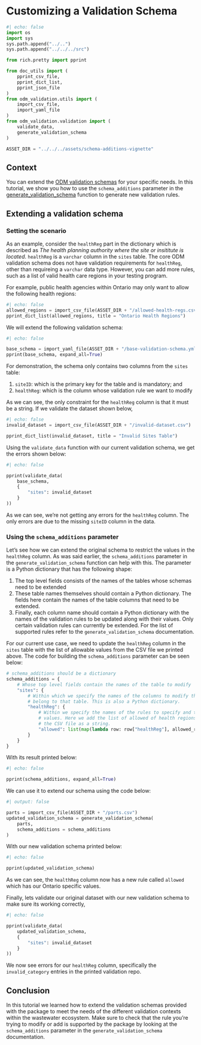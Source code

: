 # Customizing a Validation Schema

```python
#| echo: false
import os
import sys
sys.path.append("../..")
sys.path.append("../../../src")

from rich.pretty import pprint

from doc_utils import (
    pprint_csv_file,
    pprint_dict_list,
    pprint_json_file
)
from odm_validation.utils import (
    import_csv_file,
    import_yaml_file
)
from odm_validation.validation import (
    validate_data,
    generate_validation_schema
)

ASSET_DIR = "../../../assets/schema-additions-vignette"
```

## Context

You can extend the
[ODM validation schemas](../../../assets/validation-schemas/)
for your specific needs. In this tutorial, we show you how to use the
`schema_additions` parameter in the
[generate_validation_schema](../../specs/generate-validation-schema-function.md)
function to generate new validation rules.

## Extending a validation schema

### Setting the scenario

As an example, consider the `healthReg` part in the dictionary which is
described as *The health planning authority where the site or insititute is
located*. `healthReg` is a `varchar` column in the `sites` table. The core ODM
validation schema does not have validation requirements for `healthReg`, other
than requireing a `varchar` data type. However, you can add more rules, such as
a list of valid health care regions in your testing program.

For example, public health agencies within Ontario may only want to allow the
following health regions:

```python
#| echo: false
allowed_regions = import_csv_file(ASSET_DIR + "/allowed-health-regs.csv")
pprint_dict_list(allowed_regions, title = "Ontario Health Regions")
```

We will extend the following validation schema:

```python
#| echo: false

base_schema = import_yaml_file(ASSET_DIR + "/base-validation-schema.yml")
pprint(base_schema, expand_all=True)
```

For demonstration, the schema only contains two columns from the `sites` table:

1. `siteID`: which is the primary key for the table and is mandatory; and
2. `healthReg`: which is the column whose validation rule we want to modify

As we can see, the only constraint for the `healthReg` column is that it must
be a string. If we validate the dataset shown below,

```python
#| echo: false
invalid_dataset = import_csv_file(ASSET_DIR + "/invalid-dataset.csv")

pprint_dict_list(invalid_dataset, title = "Invalid Sites Table")
```

Using the `validate_data` function with our current validation schema, we get
the errors shown below:

```python
#| echo: false

pprint(validate_data(
    base_schema,
    {
        "sites": invalid_dataset
    }
))
```

As we can see, we're not getting any errors for the `healthReg` column. The
only errors are due to the missing `siteID` column in the data.

### Using the `schema_additions` parameter

Let's see how we can extend the original schema to restrict the values in the
`healthReg` column. As was said earlier, the `schema_additions` parameter in
the `generate_validation_schema` function can help with this. The parameter is
a Python dictionary that has the following shape:

1. The top level fields consists of the names of the tables whose schemas need
   to be extended
2. These table names themselves should contain a Python dictionary. The fields
   here contain the names of the table columns that need to be extended.
3. Finally, each column name should contain a Python dictionary with the names
   of the validation rules to be updated along with their values. Only certain
   validation rules can currently be extended. For the list of supported rules
   refer to the `generate_validation_schema` documentation.

For our current use case, we need to update the `healthReg` column in the
`sites` table with the list of allowable values from the CSV file we printed
above. The code for building the `schema_additions` parameter can be seen
below:

```python
# schema_additions should be a dictionary
schema_additions = {
    # Whose top level fields contain the names of the table to modify
    "sites": {
        # Within which we specify the names of the columns to modify that
        # belong to that table. This is also a Python dictionary.
        "healthReg": {
            # Within we specify the names of the rules to specify and their
            # values. Here we add the list of allowed of health regions from
            # the CSV file as a string.
            "allowed": list(map(lambda row: row["healthReg"], allowed_regions))
        }
    }
}
```

With its result printed below:

```python
#| echo: false

pprint(schema_additions, expand_all=True)
```

We can use it to extend our schema using the code below:

```python
#| output: false

parts = import_csv_file(ASSET_DIR + "/parts.csv")
updated_validation_schema = generate_validation_schema(
    parts,
    schema_additions = schema_additions
)
```

With our new validation schema printed below:

```python
#| echo: false

pprint(updated_validation_schema)
```

As we can see, the `healthReg` column now has a new rule called `allowed` which
has our Ontario specific values.

Finally, lets validate our original dataset with our new validation schema to
make sure its working correctly,

```python
#| echo: false

pprint(validate_data(
    updated_validation_schema,
    {
        "sites": invalid_dataset
    }
))
```

We now see errors for our `healthReg` column, specifically the
`invalid_category` entries in the printed validation repo.

## Conclusion

In this tutorial we learned how to extend the validation schemas provided with
the package to meet the needs of the different validation contexts within the
wastewater ecosystem. Make sure to check that the rule you're trying to modify
or add is supported by the package by looking at the `schema_additions`
parameter in the `generate_validation_schema` documentation.
